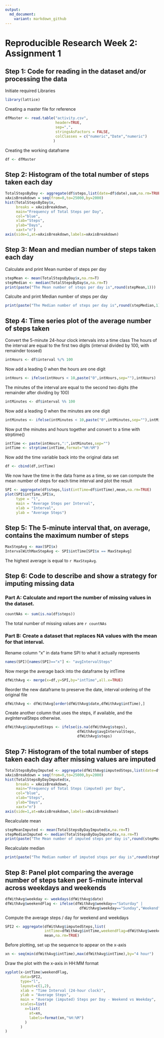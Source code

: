```yaml
---
output:
  md_document:
    variant: markdown_github
---
```


# Reproducible Research Week 2: Assignment 1

## Step 1: Code for reading in the dataset and/or processing the data
Initiate required Libraries 
```r
library(lattice)
```

Creating a master file for reference
```r
dfMaster <- read.table("activity.csv",
                       header=TRUE,
                       sep=",",
                       stringsAsFactors = FALSE,
                       colClasses = c("numeric","Date","numeric")
                      )
```

Creating the working dataframe
```r
df <- dfMaster
```

## Step 2: Histogram of the total number of steps taken each day
```r
TotalStepsByDay <- aggregate(df$steps,list(date=df$date),sum,na.rm=TRUE)
xAxisBreakdown = seq(from=0,to=25000,by=2000) 
hist(TotalStepsByDay$x,
     breaks = xAxisBreakdown,
     main="Frequency of Total Steps per Day",
     col="blue",
     xlab="Steps",
     ylab="Days",
     xaxt="n")
axis(side=1,at=xAxisBreakdown,labels=xAxisBreakdown)
```

## Step 3: Mean and median number of steps taken each day

Calculate and print Mean number of steps per day
```r
stepMean <- mean(TotalStepsByDay$x,na.rm=T)
stepMedian <- median(TotalStepsByDay$x,na.rm=T)
print(paste("The Mean number of steps per day is",round(stepMean,1)))
```

Calculte and print Median number of steps per day
```r
print(paste("The Median number of steps per day is",round(stepMedian,1)))
```

## Step 4: Time series plot of the average number of steps taken

Convert the 5-minute 24-hour clock intervals into a time class
The hours of the interval are equal to the first two digits (interval divided by 100, with remainder tossed)
```r
intHours <- df$interval %/% 100
```
Now add a leading 0 when the hours are one digit
```r
intHours <- ifelse(intHours < 10,paste("0",intHours,sep=""),intHours)
```
The minutes of the interval are equal to the second two digits (the remainder after dividing by 100)
```r
intMinutes <- df$interval %% 100
```
Now add a leading 0 when the minutes are one digit
```r
intMinutes <- ifelse(intMinutes < 10,paste("0",intMinutes,sep=""),intMinutes)
```
Now put the minutes and hours together and convert to a time with strptime()
```r
intTime <- paste(intHours,":",intMinutes,sep="")
intTime <- strptime(intTime,format="%H:%M")
```
Now add the time variable back into the original data set
```r
df <- cbind(df,intTime)
```
We now have the time in the data frame as a time, so we can compute the mean number of steps for each time interval and plot the result
```r
SPI <- aggregate(df$steps,list(intTime=df$intTime),mean,na.rm=TRUE)
plot(SPI$intTime,SPI$x,
     type = "l",
     main = "Average Steps per Interval",
     xlab = "Interval",
     ylab = "Average Steps")
```

## Step 5: The 5-minute interval that, on average, contains the maximum number of steps
```r
MaxStepAvg <- max(SPI$x)
IntervalWithMaxStepAvg <- SPI$intTime[SPI$x == MaxStepAvg]
```
The highest average is equal to `r MaxStepAvg`.

## Step 6: Code to describe and show a strategy for imputing missing data

### Part A: Calculate and report the number of missing values in the dataset.
```r
countNAs <- sum(is.na(df$steps))
```
The total number of missing values are `r countNAs`

### Part B: Create a dataset that replaces NA values with the mean for that interval.
Rename column "x" in data frame SPI to what it actually represents
```r
names(SPI)[names(SPI)=="x"] <- "avgIntervalSteps"
```
Now merge the average back into the dataframe by intTime
```r
dfWithAvg <- merge(x=df,y=SPI,by="intTime",all.x=TRUE)
```
Reorder the new dataframe to preserve the date, interval ordering of the original file
```r
dfWithAvg <- dfWithAvg[order(dfWithAvg$date,dfWithAvg$intTime),]
```
Create another column that uses the steps, if available, and the avgIntervalSteps otherwise.
```r
dfWithAvg$imputedSteps <- ifelse(is.na(dfWithAvg$steps), 
                                 dfWithAvg$avgIntervalSteps,
                                 dfWithAvg$steps)
```

## Step 7: Histogram of the total number of steps taken each day after missing values are imputed
```r
TotalStepsByDayImputed <- aggregate(dfWithAvg$imputedSteps,list(date=dfWithAvg$date),sum,na.rm=TRUE)
xAxisBreakdown = seq(from=0,to=25000,by=2000) 
hist(TotalStepsByDayImputed$x,
     breaks = xAxisBreakdown,
     main="Frequency of Total Steps (imputed) per Day",
     col="blue",
     xlab="Steps",
     ylab="Days",
     xaxt="n")
axis(side=1,at=xAxisBreakdown,labels=xAxisBreakdown)
```
Recalculate mean
```r
stepMeanImputed <- mean(TotalStepsByDayImputed$x,na.rm=T)
stepMedianImputed <- median(TotalStepsByDayImputed$x,na.rm=T)
print(paste("The Mean number of imputed steps per day is",round(stepMeanImputed,1)))
```
Recalculate median
```r
print(paste("The Median number of imputed steps per day is",round(stepMedianImputed,1)))
```

## Step 8: Panel plot comparing the average number of steps taken per 5-minute interval across weekdays and weekends
```r
dfWithAvg$weekday <- weekdays(dfWithAvg$date)
dfWithAvg$weekendFlag <- ifelse(dfWithAvg$weekday=="Saturday" | 
                                  dfWithAvg$weekday=="Sunday","Weekend","Weekday")
```
Compute the average steps / day for weekend and weekdays
```r
SPI2 <- aggregate(dfWithAvg$imputedSteps,list(
                  intTime=dfWithAvg$intTime,weekendFlag=dfWithAvg$weekendFlag),
                  mean,na.rm=TRUE)
```
Before plotting, set up the sequence to appear on the x-axis
```r
xn <- seq(min(dfWithAvg$intTime),max(dfWithAvg$intTime),by="4 hour")
```
Draw the plot with the x-axis in HH:MM format
```r
xyplot(x~intTime|weekendFlag,
       data=SPI2,
       type="l",
       layout=c(1,2),
       xlab = "Time Interval (24-hour clock)",
       ylab = "Average Steps",
       main = "Average (imputed) Steps per Day - Weekend vs Weekday",
       scales=list(
         x=list(
           at=xn,
           labels=format(xn,"%H:%M")
         )
       )
)
```
